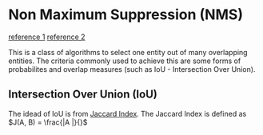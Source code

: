 # Non Maximum Suppression (NMS)

[reference 1](https://learnopencv.com/non-maximum-suppression-theory-and-implementation-in-pytorch/)
[reference 2](https://pyimagesearch.com/2014/11/17/non-maximum-suppression-object-detection-python/)

This is a class of algorithms to select one entity out of many overlapping entities. The criteria commonly used to achieve this are some forms of probabilites and overlap measures (such as IoU - Intersection Over Union).

## Intersection Over Union (IoU)

The idead of IoU is from [Jaccard Index](https://en.wikipedia.org/wiki/Jaccard_index). The Jaccard Index is defined as $J(A, B) = \frac{|A |}{}$


